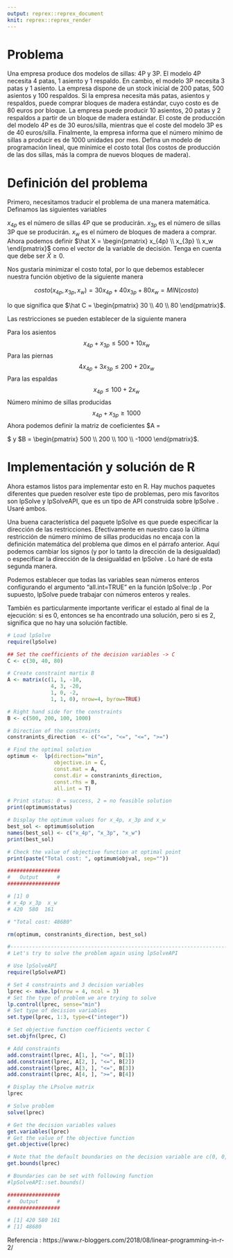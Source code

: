 ```yaml
---
output: reprex::reprex_document
knit: reprex::reprex_render
---
```


# Problema

Una empresa produce dos modelos de sillas: 4P y 3P. El modelo 4P necesita 4 patas, 1 asiento y 1 respaldo. En cambio, el modelo 3P necesita 3 patas y 1 asiento. La empresa dispone de un stock inicial de 200 patas, 500 asientos y 100 respaldos. Si la empresa necesita más patas, asientos y respaldos, puede comprar bloques de madera estándar, cuyo costo es de 80 euros por bloque. La empresa puede producir 10 asientos, 20 patas y 2 respaldos a partir de un bloque de madera estándar. El coste de producción del modelo 4P es de 30 euros/silla, mientras que el coste del modelo 3P es de 40 euros/silla. Finalmente, la empresa informa que el número mínimo de sillas a producir es de 1000 unidades por mes. Defina un modelo de programación lineal, que minimice el costo total (los costos de producción de las dos sillas, más la compra de nuevos bloques de madera).


# Definición del problema

Primero, necesitamos traducir el problema de una manera matemática. Definamos las siguientes variables

$x_{4p}$ es el número de sillas 4P que se producirán.
$x_{3p}$ es el número de sillas 3P que se producirán.
$x_w$ es el número de bloques de madera a comprar.
Ahora podemos definir $\hat X = \begin{pmatrix} x_{4p} \\ x_{3p} \\ x_w \end{pmatrix}$ como el vector de la variable de decisión. Tenga en cuenta que debe ser $\hat X \geq 0$.

Nos gustaría minimizar el costo total, por lo que debemos establecer nuestra función objetivo de la siguiente manera

$$costo(x_{4p}, x_{3p}, x_w) = 30 x_{4p} + 40 x_{3p} + 80 x_w = MIN(costo) $$

lo que significa que $\hat C = \begin{pmatrix} 30 \\ 40 \\ 80 \end{pmatrix}$.

Las restricciones se pueden establecer de la siguiente manera

Para los asientos $$ x_{4p} + x_{3p} \leq 500 + 10 x_w $$
Para las piernas $$ 4 x_{4p} + 3 x_{3p} \leq 200 + 20 x_w $$
Para las espaldas $$ x_{4p} \leq 100 + 2 x_w $$
Número mínimo de sillas producidas $$ x_{4p} + x_{3p} \geq 1000 $$
Ahora podemos definir la matriz de coeficientes $A = \begin{pmatrix} 1 & 1 & -10 & \\ 4 & 3 & -20 & \\ 1 & 0 & -2 & \\ – 1 & – 1 & 0 & \end{pmatrix} $ y $B = \begin{pmatrix} 500 \\ 200 \\ 100 \\ -1000 \end{pmatrix}$.



# Implementación y solución de R

Ahora estamos listos para implementar esto en R. Hay muchos paquetes diferentes que pueden resolver este tipo de problemas, pero mis favoritos son lpSolve y lpSolveAPI, que es un tipo de API construida sobre lpSolve . Usaré ambos.

Una buena característica del paquete lpSolve es que puede especificar la dirección de las restricciones. Efectivamente en nuestro caso la última restricción de número mínimo de sillas producidas no encaja con la definición matemática del problema que dimos en el párrafo anterior. Aquí podemos cambiar los signos (y por lo tanto la dirección de la desigualdad) o especificar la dirección de la desigualdad en lpSolve . Lo haré de esta segunda manera.

Podemos establecer que todas las variables sean números enteros configurando el argumento “all.int=TRUE” en la función lpSolve::lp . Por supuesto, lpSolve puede trabajar con números enteros y reales.

También es particularmente importante verificar el estado al final de la ejecución: si es 0, entonces se ha encontrado una solución, pero si es 2, significa que no hay una solución factible.



```r
# Load lpSolve
require(lpSolve)

## Set the coefficients of the decision variables -> C
C <- c(30, 40, 80)

# Create constraint martix B
A <- matrix(c(1, 1, -10,
              4, 3, -20,
              1, 0, -2,
              1, 1, 0), nrow=4, byrow=TRUE)

# Right hand side for the constraints
B <- c(500, 200, 100, 1000)

# Direction of the constraints
constranints_direction  <- c("<=", "<=", "<=", ">=")

# Find the optimal solution
optimum <-  lp(direction="min",
               objective.in = C,
               const.mat = A,
               const.dir = constranints_direction,
               const.rhs = B,
               all.int = T)

# Print status: 0 = success, 2 = no feasible solution
print(optimum$status)

# Display the optimum values for x_4p, x_3p and x_w
best_sol <- optimum$solution
names(best_sol) <- c("x_4p", "x_3p", "x_w") 
print(best_sol)

# Check the value of objective function at optimal point
print(paste("Total cost: ", optimum$objval, sep=""))

#################
#   Output      #
#################

# [1] 0
# x_4p x_3p  x_w 
# 420  580  161 

# "Total cost: 48680"

rm(optimum, constranints_direction, best_sol)

#-------------------------------------------------------------------------------
# Let's try to solve the problem again using lpSolveAPI

# Use lpSolveAPI
require(lpSolveAPI)

# Set 4 constraints and 3 decision variables
lprec <- make.lp(nrow = 4, ncol = 3)
# Set the type of problem we are trying to solve
lp.control(lprec, sense="min")
# Set type of decision variables
set.type(lprec, 1:3, type=c("integer"))

# Set objective function coefficients vector C
set.objfn(lprec, C)

# Add constraints
add.constraint(lprec, A[1, ], "<=", B[1])
add.constraint(lprec, A[2, ], "<=", B[2])
add.constraint(lprec, A[3, ], "<=", B[3])
add.constraint(lprec, A[4, ], ">=", B[4])

# Display the LPsolve matrix
lprec

# Solve problem
solve(lprec)

# Get the decision variables values
get.variables(lprec)
# Get the value of the objective function
get.objective(lprec)

# Note that the default boundaries on the decision variable are c(0, 0, 0) and c(Inf, Inf, Inf)
get.bounds(lprec)

# Boundaries can be set with following function
#lpSolveAPI::set.bounds()

#################
#   Output      #
#################

# [1] 420 580 161
# [1] 48680
```

Referencia : https://www.r-bloggers.com/2018/08/linear-programming-in-r-2/
